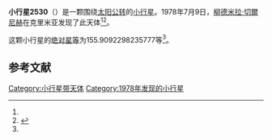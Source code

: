 {{Infobox planet
| bgcolour = #FFFFC0
| name = 2530 Shipka
| symbol = 
| image = 
| caption = 
| discovery = yes
| discovery_ref = 
| discoverer = [[柳德米拉·切爾尼赫|柳德米拉·切爾尼赫]]
| discovery_site = [[克里米亚|克里米亚]] 
| discovered = 1978年7月9日
| designations = yes
| mp_name = 
| named_after = 
| alt_names = 1978 NC3/ 1963 UN / 1968 QC1 / 1973 SM3
| mp_category = [[主带小行星|主带小行星]]
| orbit_ref = <ref name="a">[http://ssd.jpl.nasa.gov/sbdb.cgi?sstr=2530 2530 Shipka] {{Wayback|url=http://ssd.jpl.nasa.gov/sbdb.cgi?sstr=2530 |date=20200820030319 }}，小行星數據庫瀏覽器（JPL Small-Body Database Browser）－[[美国国家航空航天局|美国国家航空航天局]]喷气推进实验室</ref>
| epoch = 2456400.5 (2013年4月18日更新)
| aphelion = {{convert|3.402583314762768|AU|km|3|abbr=on|lk=out}}
| perihelion = {{convert|2.627653199266409|AU|km|3|abbr=on}}
| semimajor = {{convert|3.015118257014588|AU|km|3|abbr=on}}
| eccentricity = 0.128507417
| period = 1912.295277 [[日|日]]<br />5.24[[儒略年|儒略年]]
| avg_speed = 
| inclination = 10.10862394451757
| asc_node = 198.7287438408361
| mean_anomaly = 
| arg_peri = 155.9092298235777
| satellites = 
| physical_characteristics = yes
| dimensions = 
| mass = 
| density = 
| surface_grav = 
| escape_velocity = 
| sidereal_day = 
| axial_tilt = 
| pole_ecliptic_lat = 
| pole_ecliptic_lon = 
| albedo = 
| temperatures= 
| temp_name1 = 
| mean_temp_1 = 
| max_temp_1 = 
| temp_name2 = 
| max_temp_2 = 
| spectral_type = 
| abs_magnitude = 155.9092298235777
}}

'''小行星2530'''（{{lang-en|2530 Shipka}}）是一颗围绕[[太阳|太阳]][[公转|公转]]的[[小行星|小行星]]。1978年7月9日，[[柳德米拉·切爾尼赫|柳德米拉·切爾尼赫]]在克里米亚发现了此天体<ref name="a" /><ref>{{cite news|title=小行星列表|url=http://cfa-www.harvard.edu/iau/lists/NumberedMPs.txt|accessdate=2013-07-08|newspaper=哈佛大学|archive-date=2008-05-17|archive-url=https://web.archive.org/web/20080517010638/http://cfa-www.harvard.edu/iau/lists/NumberedMPs.txt|dead-url=no}}</ref>。

这颗小行星的[[绝对星等|绝对星等]]为155.9092298235777等<ref name="a" />。

==参考文献==
{{reflist}}
{{Minor Planet Number|[[小行星2529|小行星2529]]|[[小行星2531|小行星2531]]}}

{{小天体}}

[[Category:小行星带天体|Category:小行星带天体]]
[[Category:1978年发现的小行星|Category:1978年发现的小行星]]

{{asteroid-stub}}